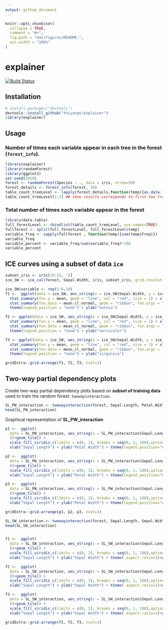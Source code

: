 ```yaml
---
output: github_document
---
```



<!-- README.md is generated from README.Rmd. Please edit that file -->

```r
knitr::opts_chunk$set(
  collapse = TRUE,
  comment = "#>",
  fig.path = "man/figures/README-",
  out.width = "100%"
)
```
# explainer


[![Build Status](https://travis-ci.org/thiyangt/explainer.svg?branch=master)](https://travis-ci.org/thiyangt/explainer)

## Installation

```r
# install.packages("devtools")
devtools::install_github("thiyangt/explainer")
library(explainer)
```
## Usage

### Number of times each variable appear in each tree in the forest (`forest_info`).

```r
library(explainer)
library(randomForest)
library(ggplot2)
set.seed(2018)
forest <- randomForest(Species ~ ., data = iris, ntree=50)
forest_details <- forest_info(forest, 50)
table_count_treeLevel <- lapply(forest_details,function(temp){as.data.frame(table(temp))})
table_count_treeLevel[1:2] ## show results corresponds to first two trees

```

### Total number of times each variable appear in the forest

```r
library(data.table)
full_forestLevel <- rbindlist(table_count_treeLevel, use.names=TRUE)
fullforest <- split(full_forestLevel, full_forestLevel$temp)
variable_freq <- sapply(fullforest , function(temp){sum(temp$Freq)})
variable_freq 
variable_percent <- variable_freq/sum(variable_freq)*100
variable_percent
```

## ICE curves using a subset of data `ice`

```r
subset_iris <- iris[10:15, -5]
ice_SW <- ice_cal(forest, Sepal.Width, iris, subset_iris, grid.resolution=10, trim.outliers=FALSE)

ice_SW$variable <- rep(1:6,10)
f1 <-  ggplot(data = ice_SW, aes_string(x = ice_SW$Sepal.Width, y = ice_SW$setosa)) +
  stat_summary(fun.y = mean, geom = "line", col = "red", size = 1) + xlab("Sepal.Width") +
  stat_summary(fun.data = mean_cl_normal, geom = "ribbon", fun.args = list(mult = 1), alpha = 0.3) +
  theme(legend.position = "none") + ylab("setosa")

f2 <- ggplot(data = ice_SW, aes_string(x = ice_SW$Sepal.Width, y = ice_SW$versicolor)) +
  stat_summary(fun.y = mean, geom = "line", col = "red", size = 1) + xlab("Sepal.Width") +
  stat_summary(fun.data = mean_cl_normal, geom = "ribbon", fun.args = list(mult = 1), alpha = 0.3) +
  theme(legend.position = "none") + ylab("versicolor")

f3 <- ggplot(data = ice_SW, aes_string(x = ice_SW$Sepal.Width, y = ice_SW$virginica)) +
  stat_summary(fun.y = mean, geom = "line", col = "red", size = 1) + xlab("Sepal.Width") +
  stat_summary(fun.data = mean_cl_normal, geom = "ribbon", fun.args = list(mult = 1), alpha = 0.3) +
  theme(legend.position = "none") + ylab("virginica")

gridExtra::grid.arrange(f1, f2, f3, ncol=3)
```

## Two-way partial dependency plots

Create two-way partial dependency plots based on **subset of training data**
used to train the random forest: `twowayinteraction`. 

```r

SL_PW_interaction <- twowayinteraction(forest, Sepal.Length, Petal.Width, iris, iris, grid.resolution=10)
head(SL_PW_interaction)
```

Graphical representation of **SL_PW_interaction**

```r

p1 <-  ggplot(
  data = SL_PW_interaction, aes_string(x = SL_PW_interaction$Sepal.Length,y = SL_PW_interaction$Petal.Width, z = SL_PW_interaction$setosa, fill = SL_PW_interaction$setosa
  ))+geom_tile() + 
  scale_fill_viridis_c(limits = c(0, 1), breaks = seq(0, 1, 100),option = "A", direction = -1)+
  xlab("Sepal Length") + ylab("Petal Width") + theme(legend.position="none", aspect.ratio=1)+ggtitle("setosa")

p2 <-  ggplot(
  data = SL_PW_interaction, aes_string(x = SL_PW_interaction$Sepal.Length,y = SL_PW_interaction$Petal.Width, z = SL_PW_interaction$versicolor, fill = SL_PW_interaction$versicolor
  ))+geom_tile() + 
  scale_fill_viridis_c(limits = c(0, 1), breaks = seq(0, 1, 100),option = "A", direction = -1)+
  xlab("Sepal Length") + ylab("Petal Width") + theme(legend.position="none", aspect.ratio=1)+ggtitle("versicolor")

p3 <-  ggplot(
  data = SL_PW_interaction, aes_string(x = SL_PW_interaction$Sepal.Length,y = SL_PW_interaction$Petal.Width, z = SL_PW_interaction$virginica, fill = SL_PW_interaction$virginica
  ))+geom_tile() + 
  scale_fill_viridis_c(limits = c(0, 1), breaks = seq(0, 1, 100),option = "A", direction = -1)+
  xlab("Sepal Length") + ylab("Petal Width") + theme(legend.position="none", aspect.ratio=1)+ggtitle("virginica")

gridExtra::grid.arrange(p1, p2, p3, ncol=3)
```


```r
SL_SW_interaction <- twowayinteraction(forest, Sepal.Length, Sepal.Width, iris, iris, grid.resolution=10)
head(SL_SW_interaction)


f1 <-  ggplot(
  data = SL_SW_interaction, aes_string(x = SL_SW_interaction$Sepal.Length,y = SL_SW_interaction$Sepal.Width, z = SL_SW_interaction$setosa, fill = SL_SW_interaction$setosa
  ))+geom_tile() + 
  scale_fill_viridis_c(limits = c(0, 1), breaks = seq(0, 1, 100),option = "A", direction = -1)+
  xlab("Sepal Length") + ylab("Sepal Width") + theme( aspect.ratio=1)+ggtitle("setosa")

f2 <-  ggplot(
  data = SL_SW_interaction, aes_string(x = SL_SW_interaction$Sepal.Length,y = SL_SW_interaction$Sepal.Width, z = SL_SW_interaction$versicolor, fill = SL_SW_interaction$versicolor
  ))+geom_tile() + 
  scale_fill_viridis_c(limits = c(0, 1), breaks = seq(0, 1, 100),option = "A", direction = -1)+
  xlab("Sepal Length") + ylab("Sepal Width") + theme( aspect.ratio=1)+ggtitle("versicolor")

f3 <-  ggplot(
  data = SL_SW_interaction, aes_string(x = SL_SW_interaction$Sepal.Length,y = SL_SW_interaction$Sepal.Width, z = SL_SW_interaction$virginica, fill = SL_SW_interaction$virginica
  ))+geom_tile() + 
  scale_fill_viridis_c(limits = c(0, 1), breaks = seq(0, 1, 100),option = "A", direction = -1)+
  xlab("Sepal Length") + ylab("Sepal Width") + theme( aspect.ratio=1)+ggtitle("virginica")

gridExtra::grid.arrange(f1, f2, f3, ncol=3)


```

